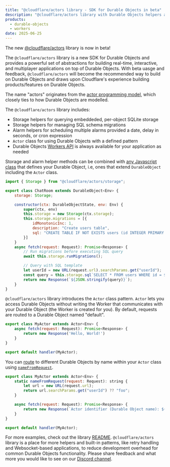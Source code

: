 ```yaml
---
title: "@cloudflare/actors library - SDK for Durable Objects in beta"
description: "@cloudflare/actors library with Durable Objects helpers and patterns."
products:
  - durable-objects
  - workers
date: 2025-06-25
---
```


The new [@cloudflare/actors](https://www.npmjs.com/package/@cloudflare/actors) library is now in beta!

The `@cloudflare/actors` library is a new SDK for Durable Objects and provides a powerful set of abstractions for building real-time, interactive, and multiplayer applications on top of Durable Objects. With beta uasge and feedback, `@cloudflare/actors` will become the recommended way to build on Durable Objects and draws upon Cloudflare's experience building products/features on Durable Objects.

The name "actors" originates from the [actor programming model](/durable-objects/concepts/what-are-durable-objects/#actor-programming-model), which closely ties to how Durable Objects are modelled.

The `@cloudflare/actors` library includes:

* Storage helpers for querying embeddeded, per-object SQLite storage
* Storage helpers for managing SQL schema migrations
* Alarm helpers for scheduling multiple alarms provided a date, delay in seconds, or cron expression
* `Actor` class for using Durable Objects with a defined pattern
* Durable Objects [Workers API](https://developers.cloudflare.com/durable-objects/api/base/) is always available for your application as needed

Storage and alarm helper methods can be combined with [any Javascript class](https://github.com/cloudflare/actors?tab=readme-ov-file#storage--alarms-with-durableobject-class) that defines your Durable Object, i.e, ones that extend `DurableObject` including the `Actor` class.

```js
import { Storage } from "@cloudflare/actors/storage";

export class ChatRoom extends DurableObject<Env> {
    storage: Storage;

    constructor(ctx: DurableObjectState, env: Env) {
        super(ctx, env)
        this.storage = new Storage(ctx.storage);
        this.storage.migrations = [{
            idMonotonicInc: 1,
            description: "Create users table",
            sql: "CREATE TABLE IF NOT EXISTS users (id INTEGER PRIMARY KEY)"
        }]
    }
    async fetch(request: Request): Promise<Response> {
        // Run migrations before executing SQL query
        await this.storage.runMigrations();

        // Query with SQL template
        let userId = new URL(request.url).searchParams.get("userId");
        const query = this.storage.sql`SELECT * FROM users WHERE id = ${userId};`
        return new Response(`${JSON.stringify(query)}`);
    }
}
```

`@cloudflare/actors` library introduces the `Actor` class pattern. `Actor` lets you access Durable Objects without writing the Worker that communicates with your Durable Object (the Worker is created for you). By default, requests are routed to a Durable Object named "default".

```js
export class MyActor extends Actor<Env> {
    async fetch(request: Request): Promise<Response> {
        return new Response('Hello, World!')
    }
}

export default handler(MyActor);
```

You can [route](/durable-objects/get-started/#3-instantiate-and-communicate-with-a-durable-object) to different Durable Objects by name within your `Actor` class using [`nameFromRequest`](https://github.com/cloudflare/actors?tab=readme-ov-file#actor-with-custom-name).

```js
export class MyActor extends Actor<Env> {
    static nameFromRequest(request: Request): string {
        let url = new URL(request.url);
        return url.searchParams.get("userId") ?? "foo";
    }

    async fetch(request: Request): Promise<Response> {
        return new Response(`Actor identifier (Durable Object name): ${this.identifier}`);
    }
}

export default handler(MyActor);
```

For more examples, check out the library [README](https://github.com/cloudflare/actors?tab=readme-ov-file#getting-started). `@cloudflare/actors` library is a place for more helpers and built-in patterns, like retry handling and Websocket-based applications, to reduce development overhead for common Durable Objects functionality. Please share feedback and what more you would like to see on our [Discord channel](https://discord.com/channels/595317990191398933/773219443911819284).
